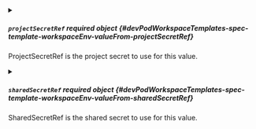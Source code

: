


<details className="config-field" data-expandable="true">
<summary>

##### `projectSecretRef` <span className="config-field-required" data-required="false">required</span> <span className="config-field-type">object</span> <span className="config-field-default"></span> <span className="config-field-enum"></span> {#devPodWorkspaceTemplates-spec-template-workspaceEnv-valueFrom-projectSecretRef}

ProjectSecretRef is the project secret to use for this value.

</summary>

<PartialProjectSecretRefreference />


</details>



<details className="config-field" data-expandable="true">
<summary>

##### `sharedSecretRef` <span className="config-field-required" data-required="false">required</span> <span className="config-field-type">object</span> <span className="config-field-default"></span> <span className="config-field-enum"></span> {#devPodWorkspaceTemplates-spec-template-workspaceEnv-valueFrom-sharedSecretRef}

SharedSecretRef is the shared secret to use for this value.

</summary>

<PartialSharedSecretRefreference />


</details>
